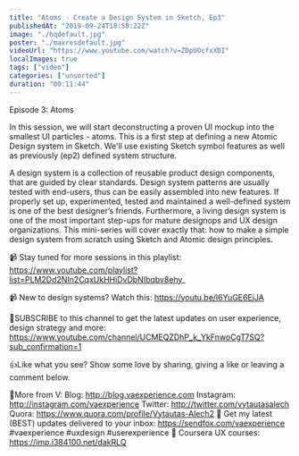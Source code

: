 ```yaml
---
title: "Atoms - Create a Design System in Sketch, Ep3"
publishedAt: "2019-09-24T18:58:22Z"
image: "./hqdefault.jpg"
poster: "./maxresdefault.jpg"
videoUrl: "https://www.youtube.com/watch?v=ZDpUOcfxXDI"
localImages: true
tags: ["video"]
categories: ["unsorted"]
duration: "00:11:44"
---
```


Episode 3: Atoms

In this session, we will start deconstructing a proven UI mockup into the smallest UI particles - atoms. This is a first step at defining a new Atomic Design system in Sketch. We'll use existing Sketch symbol features as well as previously (ep2) defined system structure.

A design system is a collection of reusable product design components, that are guided by clear standards. Design system patterns are usually tested with end-users, thus can be easily assembled into new features. If properly set up, experimented, tested and maintained a well-defined system is one of the best designer’s friends. Furthermore, a living design system is one of the most important step-ups for mature designops and UX design organizations. This mini-series will cover exactly that: how to make a simple design system from scratch using Sketch and Atomic design principles.

📹 Stay tuned for more sessions in this playlist:
https://www.youtube.com/playlist?list=PLM2Dd2NIn2CqxUkHHiDvDbNIbqbv8ehy_

📹 New to design systems? Watch this: https://youtu.be/l6YuGE6EjJA

🙌SUBSCRIBE to this channel to get the latest updates on user experience, design strategy and more: https://www.youtube.com/channel/UCMEQZDhP_k_YkFnwoCgT7SQ?sub_confirmation=1

👍Like what you see? Show some love by sharing, giving a like or leaving a comment below.

👨More from V:
Blog: http://blog.vaexperience.com
Instagram: http://instagram.com/vaexperience
Twitter: http://twitter.com/vytautasalech
Quora: https://www.quora.com/profile/Vytautas-Alech2 📩 Get my latest (BEST) updates delivered to your inbox: https://sendfox.com/vaexperience
#vaexperience #uxdesign #userexperience 🎒 Coursera UX courses: https://imp.i384100.net/dakRLQ
